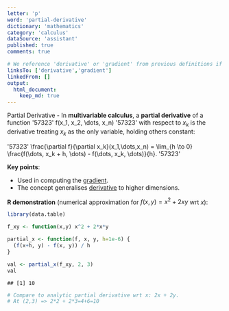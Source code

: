 ```yaml
---
letter: 'p'
word: 'partial-derivative'
dictionary: 'mathematics'
category: 'calculus'
dataSource: 'assistant'
published: true
comments: true

# We reference 'derivative' or 'gradient' from previous definitions if desired:
linksTo: ['derivative','gradient']
linkedFrom: []
output:
  html_document:
    keep_md: true
---
```




<a id="partial-derivative">Partial Derivative</a> - In **multivariable calculus**, a **partial derivative** of a function
'57323'
f(x_1, x_2, \dots, x_n)
'57323'
with respect to $x_k$ is the derivative treating $x_k$ as the only variable, holding others constant:

'57323'
\frac{\partial f}{\partial x_k}(x_1,\dots,x_n) = 
\lim_{h \to 0} \frac{f(\dots, x_k + h, \dots) - f(\dots, x_k, \dots)}{h}.
'57323'

**Key points**:
- Used in computing the [gradient](#gradient).
- The concept generalises [derivative](#derivative) to higher dimensions.

**R demonstration** (numerical approximation for $f(x,y)= x^2 + 2xy$ wrt $x$):


``` r
library(data.table)

f_xy <- function(x,y) x^2 + 2*x*y

partial_x <- function(f, x, y, h=1e-6) {
  (f(x+h, y) - f(x, y)) / h
}

val <- partial_x(f_xy, 2, 3)
val
```

```
## [1] 10
```

``` r
# Compare to analytic partial derivative wrt x: 2x + 2y. 
# At (2,3) => 2*2 + 2*3=4+6=10
```
